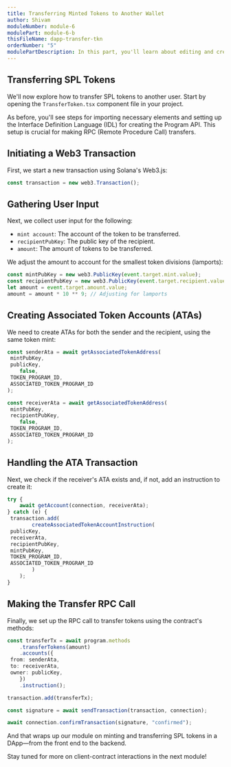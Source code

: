 ```yaml
---
title: Transferring Minted Tokens to Another Wallet
author: Shivam
moduleNumber: module-6
modulePart: module-6-b
thisFileName: dapp-transfer-tkn
orderNumber: "5"
modulePartDescription: In this part, you'll learn about editing and creating components to enable the transfer of Solana tokens within your DApp.
---
```


## Transferring SPL Tokens

We'll now explore how to transfer SPL tokens to another user. Start by opening the `TransferToken.tsx` component file in your project.

As before, you'll see steps for importing necessary elements and setting up the Interface Definition Language (IDL) for creating the Program API. This setup is crucial for making RPC (Remote Procedure Call) transfers.

## Initiating a Web3 Transaction

First, we start a new transaction using Solana's Web3.js:

```typescript
const transaction = new web3.Transaction();
```

## Gathering User Input

Next, we collect user input for the following:

- `mint account`: The account of the token to be transferred.
- `recipientPubKey`: The public key of the recipient.
- `amount`: The amount of tokens to be transferred.

We adjust the amount to account for the smallest token divisions (lamports):

```typescript
const mintPubKey = new web3.PublicKey(event.target.mint.value);
const recipientPubKey = new web3.PublicKey(event.target.recipient.value);
let amount = event.target.amount.value;
amount = amount * 10 ** 9; // Adjusting for lamports
```

## Creating Associated Token Accounts (ATAs)

We need to create ATAs for both the sender and the recipient, using the same token mint:

```typescript
const senderAta = await getAssociatedTokenAddress(
 mintPubKey,
 publicKey,
    false,
 TOKEN_PROGRAM_ID,
 ASSOCIATED_TOKEN_PROGRAM_ID
);

const receiverAta = await getAssociatedTokenAddress(
 mintPubKey,
 recipientPubKey,
    false,
 TOKEN_PROGRAM_ID,
 ASSOCIATED_TOKEN_PROGRAM_ID
);
```

## Handling the ATA Transaction

Next, we check if the receiver's ATA exists and, if not, add an instruction to create it:

```typescript
try {
    await getAccount(connection, receiverAta);
} catch (e) {
 transaction.add(
        createAssociatedTokenAccountInstruction(
 publicKey,
 receiverAta,
 recipientPubKey,
 mintPubKey,
 TOKEN_PROGRAM_ID,
 ASSOCIATED_TOKEN_PROGRAM_ID
        )
    );
}
```

## Making the Transfer RPC Call

Finally, we set up the RPC call to transfer tokens using the contract's methods:

```typescript
const transferTx = await program.methods
    .transferTokens(amount)
    .accounts({
 from: senderAta,
 to: receiverAta,
 owner: publicKey,
    })
    .instruction();

transaction.add(transferTx);

const signature = await sendTransaction(transaction, connection);

await connection.confirmTransaction(signature, "confirmed");
```

And that wraps up our module on minting and transferring SPL tokens in a DApp—from the front end to the backend.

Stay tuned for more on client-contract interactions in the next module!